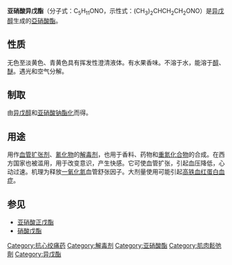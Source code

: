 {{Unreferenced|time=2022-02-10T10:35:23+00:00}}
{{Expand|time=2013-02-14T09:49:14+00:00 }}
{{medical}}
{{Chembox
|   NameEn = Amyl nitrite
|   ImageFile = ‪Amyl nitrite Formula V.1.svg‬
|   ImageSize = 200px 
|   ImageName = 亚硝酸异戊酯的化学结构
|   ImageFile1 = Amyl-nitrite-3D-balls.png 
|   ImageSize1 = 200px
|   ImageName1 = 亚硝酸异戊酯的球棍模型
|   IUPACName = 3-methyl-1-nitrosooxybutane
|   OtherNames = 亚硝酸戊酯、亚硝戊酯
| Section1 = {{Chembox Identifiers
|   SMILES = CC(C)CCON=O 
| DrugBank_Ref = {{drugbankcite|correct|drugbank}}
| DrugBank = DB01612
| ChEBI_Ref = {{ebicite|correct|EBI}}
| ChEBI = 55344
| UNII_Ref = {{fdacite|correct|FDA}}
| UNII = 5N0U5TUC9Z
| PubChem = 10026
| StdInChI_Ref = {{stdinchicite|correct|chemspider}}
| StdInChI = 1S/C5H11NO2/c1-2-3-4-5-8-6-7/h2-5H2,1H3
| StdInChIKey_Ref = {{stdinchicite|correct|chemspider}}
| StdInChIKey = CSDTZUBPSYWZDX-UHFFFAOYSA-N
| CASNo = 110-46-3
| CASNo_Ref = {{cascite|correct|CAS}}
| ChemSpiderID_Ref = {{chemspidercite|correct|chemspider}}
| ChemSpiderID=9632
| KEGG_Ref = {{keggcite|correct|kegg}}
| KEGG = D00517
  }}
| Section2 = {{Chembox Properties
|C=5|H=11|N=1|O=2
|   Appearance = 无色至淡黄色液体
|   Density = 0.872 g/cm<sup>3</sup> (25 °C) 
|   Solubility = 不溶于水
|   MeltingPt = 
|   BoilingPt = 99 °C 
|   RefractIndex = 1.3871
  }}
| Section7 = {{Chembox Hazards
|   MainHazards =  
|   EUHazardSymbol = {{Chembox EUHazardSymbol|F|Xn}}
|   RPhrases = {{R11}}, {{R20/22}}
|   SPhrases = {{S2}}, {{S16}}, {{S24}}, {{S46}}
|   FlashPt = 21 °C  
|   LD50 = 505 mg/kg (大鼠经口)
  }}
| Section8 = {{Chembox Related
|   OtherCpds = 
  }}
}}

'''亚硝酸异戊酯'''（分子式：C<sub>5</sub>H<sub>11</sub>ONO，示性式：(CH<sub>3</sub>)<sub>2</sub>CHCH<sub>2</sub>CH<sub>2</sub>ONO）是[[异戊醇|异戊醇]]生成的[[亞硝酸酯|亞硝酸酯]]。

== 性质 ==
无色至淡黄色、青黄色具有挥发性澄清液体。有水果香味。不溶于水，能溶于[[醇|醇]]、[[醚|醚]]。遇光和空气分解。

== 制取 ==
由[[异戊醇|异戊醇]]和[[亚硝酸钠|亚硝酸钠]][[酯化|酯化]]而得。

== 用途 ==
用作[[血管扩张剂|血管扩张剂]]、[[氰化物|氰化物]]的[[解毒剂|解毒剂]]，也用于香料、药物和[[重氮化合物|重氮化合物]]的合成。在西方国家也被滥用，用于改变意识，产生快感。它可使血管扩张，引起血压降低，心动过速。机理为释放[[一氧化氮|一氧化氮]]血管舒张因子。大剂量使用可能引起[[高铁血红蛋白血症|高铁血红蛋白血症]]。

== 参见 ==
* [[亚硝酸正戊酯|亚硝酸正戊酯]]
* [[硝酸戊酯|硝酸戊酯]]

{{Drug use}}
[[Category:抗心绞痛药|Category:抗心绞痛药]]
[[Category:解毒剂|Category:解毒剂]]
[[Category:亚硝酸酯|Category:亚硝酸酯]]
[[Category:肌肉鬆弛劑|Category:肌肉鬆弛劑]]
[[Category:异戊酯|Category:异戊酯]]